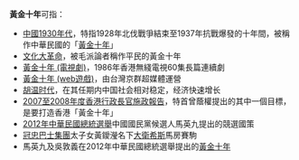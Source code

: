 '''黃金十年'''可指：	
* [[中國1930年代|中國1930年代]]，特指1928年北伐戰爭結束至1937年抗戰爆發的十年間，被稱作中華民國的「[[南京十年|黃金十年]]」
* [[文化大革命|文化大革命]]，被毛派論者稱作平民的黃金十年
* [[黃金十年_(電視劇)|黃金十年 (電視劇)]]，1986年香港無綫電視60集長篇連續劇
* [[黃金十年_(web遊戲)|黃金十年 (web遊戲)]]，由台灣京群超媒體運營
* [[胡温体制|胡温时代]]，在其任期内中国社会相对稳定，经济快速增长
* [[2007至2008年度香港行政長官施政報告|2007至2008年度香港行政長官施政報告]]，特首曾蔭權提出的其中一個目標，是要打造香港「黃金十年」
* [[2012年中華民國總統選舉|2012年中華民國總統選舉]]中國國民黨候選人馬英九提出的競選國策
* [[冠忠巴士集團|冠忠巴士集團]]太子女黃鑀瀅名下[[大衛希斯|大衛希斯]]馬房賽駒
* 馬英九及吳敦義在2012年中華民國總統選舉提出的[[2012年中華民國總統選舉#黃金十年|黃金十年]]

{{disambig|Cat=四字消歧义}}